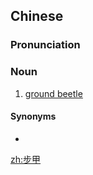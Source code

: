 ==Chinese==
{{zh-forms}}

===Pronunciation===
{{zh-pron
|m=bùjiǎ
|c=bou6 gaap3
|cat=n
}}

===Noun===
{{zh-noun}}

# [[ground beetle]]

====Synonyms====
* {{zh-l|步行蟲}}

{{zh-cat|Beetles}}

[[zh:步甲]]